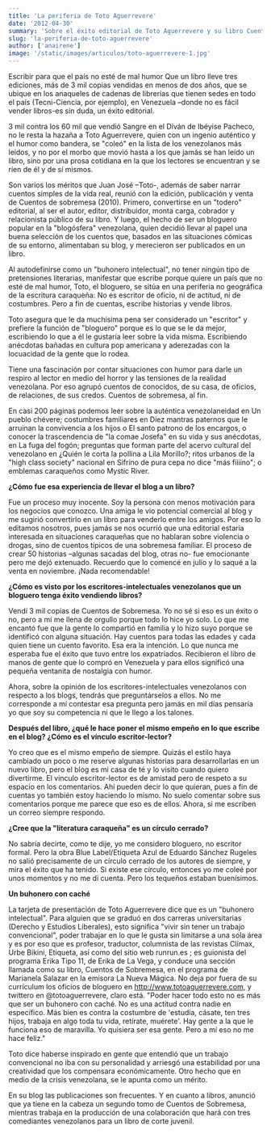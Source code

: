 ```yaml
---
title: 'La periferia de Toto Aguerrevere'
date: '2012-04-30'
summary: 'Sobre el éxito editorial de Toto Aguerrevere y su libro Cuentos de sobremesa, el humor y la periferia de la escritura caraqueña.'
slug: 'la-periferia-de-toto-aguerrevere'
author: ['anairene']
image: '/static/images/articulos/toto-aguerrevere-1.jpg'
---
```


Escribir para que el país no esté de mal humor
Que un libro lleve tres ediciones, más de 3 mil copias vendidas en menos de dos años, que se ubique en los anaqueles de cadenas de librerías que tienen sedes en todo el país (Tecni-Ciencia, por ejemplo), en Venezuela –donde no es fácil vender libros-es sin duda, un éxito editorial.

3 mil contra los 60 mil que vendió Sangre en el Diván de Ibéyise Pacheco, no le resta la hazaña a Toto Aguerrevere, quien con un ingenio auténtico y el humor como bandera, se "coleó" en la lista de los venezolanos más leídos, y no por el morbo que movió hasta a los que jamás se han leído un libro, sino por una prosa cotidiana en la que los lectores se encuentran y se ríen de él y de sí mismos.

Son varios los méritos que Juan José –Toto-, además de saber narrar cuentos simples de la vida real, reunió con la edición, publicación y venta de Cuentos de sobremesa (2010). Primero, convertirse en un "todero" editorial, al ser el autor, editor, distribuidor, monta carga, cobrador y relacionista público de su libro. Y luego, el hecho de ser un bloguero popular en la "blogósfera" venezolana, quien decidió llevar al papel una buena selección de los cuentos que, basados en las situaciones cómicas de su entorno, alimentaban su blog, y merecieron ser publicados en un libro.

Al autodefinirse como un "buhonero intelectual", no tener ningún tipo de pretensiones literarias, manifestar que escribe porque quiere un país que no esté de mal humor, Toto, el bloguero, se sitúa en una periferia no geográfica de la escritura caraqueña: No es escritor de oficio, ni de actitud, ni de costumbres. Pero a fin de cuentas, escribe historias y vende libros.

Toto asegura que le da muchísima pena ser considerado un "escritor" y prefiere la función de "bloguero" porque es lo que se le da mejor, escribiendo lo que a él le gustaría leer sobre la vida misma. Escribiendo anécdotas bañadas en cultura pop americana y aderezadas con la locuacidad de la gente que lo rodea.

Tiene una fascinación por contar situaciones con humor para darle un respiro al lector en medio del horror y las tensiones de la realidad venezolana. Por eso agrupó cuentos de conocidos, de su casa, de oficios, de relaciones, de sus credos. Cuentos de sobremesa, al fin.

En casi 200 páginas podemos leer sobre la auténtica venezolaneidad en Un pueblo chévere; costumbres familiares en Diez mantras paternos que le arruinan la convivencia a los hijos o El santo patrono de los encargos, o conocer la trascendencia de "la comae Josefa" en su vida y sus anécdotas, en La fuga del fogón; preguntas que forman parte del acervo cultural del venezolano en ¿Quién le corta la pollina  a Lila Morillo?; ritos urbanos de la "high class society" nacional en Sifrino de pura cepa no dice "más fiiiino"; o emblemas caraqueños como Mystic River.

**¿Cómo fue esa experiencia de llevar el blog a un libro?**

Fue un proceso muy inocente. Soy la persona con menos motivación para los negocios que conozco. Una amiga le vio potencial comercial al blog y me sugirió convertirlo en un libro para venderlo entre los amigos. Por eso lo editamos nosotros, pues jamás se nos ocurrió que una editorial estaría interesada en situaciones caraqueñas que no hablaran sobre violencia o drogas, sino de cuentos típicos de una sobremesa familiar.
El proceso de crear 50 historias –algunas sacadas del blog, otras no- fue emocionante pero me dejó extenuado. Recuerdo que lo comencé en julio y lo saqué a la venta en noviembre. ¡Nada recomendable!

**¿Cómo es visto por los escritores-intelectuales venezolanos que un bloguero tenga éxito vendiendo libros?**

Vendí 3 mil copias de Cuentos de Sobremesa. Yo no sé si eso es un éxito o no, pero a mí me llena de orgullo porque todo lo hice yo solo. Lo que me encantó fue que la gente lo compartió en familia y lo hizo suyo porque se identificó con alguna situación. Hay cuentos para todas las edades y cada quien tiene un cuento favorito. Esa era la intención. Lo que nunca me esperaba fue el éxito que tuvo entre los expatriados. Recibieron el libro de manos de gente que lo compró en Venezuela y para ellos significó una pequeña ventanita de nostalgia con humor.

Ahora, sobre la opinión de los escritores-intelectuales venezolanos con respecto a los blogs, tendrás que preguntárselos a ellos. No me corresponde a mí contestar esa pregunta pero jamás en mil días pensaría yo que soy su competencia ni que le llego a los talones.

**Después del libro, ¿qué le hace poner el mismo empeño en lo que escribe en el blog? ¿Cómo es el vínculo escritor-lector?**

Yo creo que es el mismo empeño de siempre. Quizás el estilo haya cambiado un poco o me reserve algunas historias para desarrollarlas en un nuevo libro, pero el blog es mi casa de té y lo visito cuando quiero divertirme. El vinculo escritor-lector es de amistad pero de respeto a su espacio en los comentarios. Ahí pueden decir lo que quieran, pues a fin de cuentas yo también estoy haciendo lo mismo. No suelo comentar sobre sus comentarios porque me parece que eso es de ellos. Ahora, si me escriben un correo siempre respondo.

**¿Cree que la "literatura caraqueña" es un círculo cerrado?**

No sabría decirte, como te dije, yo me considero bloguero, no escritor formal. Pero la obra Blue Label/Etiqueta Azul de Eduardo Sánchez Rugeles no salió precisamente de un círculo cerrado de los autores de siempre, y mira el éxito que ha tenido. Si existe ese círculo, entonces yo me coleé por unos momentos y no me di cuenta. Pero los tequeños estaban buenísimos.

**Un buhonero con caché**

La tarjeta de presentación de Toto Aguerrevere dice que es un "buhonero intelectual". Para alguien que se graduó en dos carreras universitarias (Derecho y Estudios Liberales), esto significa "vivir sin tener un trabajo convencional", poder trabajar en lo que le gusta sin limitarse a una sola área y es por eso que es profesor, traductor, columnista de las revistas Clímax, Urbe Bikini, Etiqueta, así como del sitio web runrun.es ; es guionista del programa Erika Tipo 11, de Erika de La Vega, y conduce una sección llamada como su libro, Cuentos de Sobremesa, en el programa de Marianela Salazar en la emisora La Nueva Mágica. No deja por fuera de su currículum los oficios de bloguero en http://www.totoaguerrevere.com,  y twittero en @totoaguerrevere, claro está.
"Poder hacer todo esto no es más que ser un buhonero con caché. No es una actitud contra nadie en específico. Más bien es contra la costumbre de 'estudia, cásate, ten tres hijos, trabaja en algo toda tu vida, retírate, muérete'. Hay gente a la que le funciona eso de maravilla. Yo quisiera ser esa gente. Pero a mí eso no me hace feliz."

Toto dice haberse inspirado en gente que entendió que un trabajo convencional no iba con su personalidad y arriesgó una estabilidad por una creatividad que los compensara económicamente. Otro hecho que en medio de la crisis venezolana, se le apunta como un mérito.

En su blog las publicaciones son frecuentes. Y en cuanto a libros, anunció que ya tiene en la cabeza un segundo tomo de Cuentos de Sobremesa, mientras trabaja en la producción de una colaboración que hará con tres comediantes venezolanos para un libro de corte juvenil. 